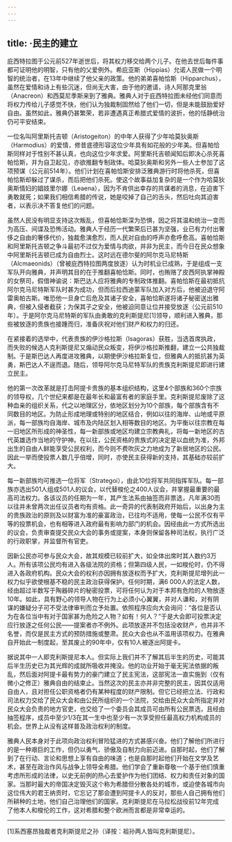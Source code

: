 ```yaml
---
---
---
```

title: ·民主的建立
---




庇西特拉图于公元前527年逝世后，将其权力移交给两个儿子。在他去世后每件事都可证明他的明智，只有他的父爱例外。希庇亚斯（Hippias）允诺人民做一个明智的统治者，在13年中继续了他父亲的政策。他的弟弟喜帕恰斯（Hipparchus），虽然在爱情和诗上有些沉迷，但尚无大害，由于他的邀请，诗人阿那克里翁（Anacreon）和西莫尼季斯来到了雅典。雅典人对于庇西特拉图未经他们同意而将权力传给儿子感觉不快，他们认为独裁制固然给了他们一切，但是未能鼓励爱好自由。虽然如此，雅典仍甚繁荣，若非遭遇真正希腊式爱情的波折，他的恬静统治仍可平安结束。

一位名叫阿里斯托吉顿（Aristogeiton）的中年人获得了少年哈莫狄奥斯（Harmodius）的爱情，修昔底德形容这位少年具有如花般的少年美。但喜帕恰斯同样对于性别不甚认真，也向这位少年求爱。阿里斯托吉顿闻知后即决心杀死喜帕恰斯，并为自卫起见，亦欲推翻专制政体。哈莫狄奥斯和另外一些人士参加了这项预谋（公元前514年）。他们计划在喜帕恰斯安排泛雅典游行时将他杀死，但喜帕恰斯却躲过了谋杀，而后把他们杀死。使这个故事益加复杂的是一个作为哈莫狄奥斯情妇的娼妓里尔娜（Leaena），因为不肯供出幸存的共谋者的消息，在迫害下勇敢就死；如果我们相信希腊的传说，她是咬掉了自己的舌头，然后吐向其迫害者，以表示决不答复他们的问题。

虽然人民没有明显支持这次叛乱，但喜帕恰斯深为恐惧，因之将其温和统治一变而为高压、间谍及恐怖活动。雅典人于经历一代繁荣后已甚为坚强，业已有力付出奢侈之自由的奢侈代价，独裁愈演愈烈，而人民对自由的呼声亦愈呼愈高。喜帕恰斯和阿里斯托吉顿之争斗最初不过仅为爱情与肉欲，并非为民主，而今日在民众想象中阿里斯托吉顿已成为自由烈士。这时远在德尔斐的阿尔克马尼特斯（Alcmaeonids）（曾被庇西特拉图两度放逐）认为时机业已成熟，于是组成一支军队开向雅典，并声明其目的在于推翻喜帕恰斯。同时，也贿赂了皮西阿执掌神殿的女祭司，假借神谕说：斯巴达人应将雅典的专制政体推翻。喜帕恰斯在最初抵抗阿尔克马尼特斯军队时甚为成功，但而后拉西迪蒙军队加入对方后，他被迫退守阿雷奥帕古斯。唯恐他一旦身亡后危及其诸子安全，喜帕恰斯遂将诸子秘密送出雅典，但被入侵者截获；为保其子之安全，他被迫同意让位并接受放逐（公元前510年）。于是阿尔克马尼特斯的军队由勇敢的克利斯提尼[1]领导，顺利进入雅典，那些被放逐的贵族也接踵而归，准备庆祝对他们财产和权力的归还。

在紧接着的选举中，代表贵族的伊沙格拉斯（Isagoras）获胜，当选首席执政，而失败的候选人克利斯提尼又煽动民众叛变，将伊沙格拉斯推翻，建立一公共独裁制。于是斯巴达人再度进攻雅典，以期使伊沙格拉斯复位，但雅典人的抵抗甚为英勇，斯巴达人不逞而退。随后，领导阿尔克马尼特军队的贵族克利斯提尼即进行建立民主。

他的第一次改革就是打击阿提卡贵族的基本组织结构，这里4个部族和360个宗族的领导权，几个世纪来都是在最年长和最富有者的家庭手里。克利斯提尼废除了这种血亲的组织关系，代之以地理区分，依地区划分为10个部族，每个部族含有不同数目的地区。为防止形成地理或特别的地区结合，例如以往的海岸、山地或平原派，每一部族均自海岸、城市及内陆区划入相等数目的地区。为平衡以往宗教在每一旧地区所形成的神圣性，每一新部族或地区均建立宗教典礼，将每一新地区的古代英雄选作当地的守护神。在以往，公民资格的贵族式的决定是以血统为准，外邦出生的自由人鲜能享受公民权利，而今则不费吹灰之力地成为了新居地区的公民。因此一举而使投票人数几乎倍增，同时，亦使民主获得新的支持，其基础亦较前扩大。

每一新部族均可推选一位将军（Strategoi），由此10位将军共同指挥军队。每一部族亦选出501人组成501人的议会，以代替梭伦之400人议会，并掌握最重要的最高司法权力。各该议员的任期为一年，其产生法系由抽签而非票选，凡年满30而以往并未曾两次出任议员者均有资格。此一奇异的代表制政府开始后，以出身为主的贵族政治的原则及以财富为准的豪富政治，已往均不适用，使每一公民不仅有平等的投票机会，也有相等进入政府最有影响力部门的机会。因经由此一方式所选出的议会，负责审查提交民众大会的事务或提案，本身则保留各种司法权，执行广泛的行政职掌，并监督所有官吏。

因新公民亦可参与民众大会，故其规模已较前扩大，如全体出席时其人数约3万人。所有该项公民均有进入各级法院的资格；但第四级人民，一如梭伦时，仍不得进入各政府机构。民众大会的权利亦因拥有放逐权而予扩大，克利斯提尼增列此一权力似乎欲使根基不稳的民主政治获得保护。任何时期，满6 000人的法定人数，经由超过半数写于陶器碎片的秘密投票，可将任何认为对于本邦有危险的人物放逐10年。如此，具有野心的领导人物在行为上必须小心翼翼，并对人谦和，对有阴谋的嫌疑分子可不受法律审判而立予处置。依照程序应向大会询问：“各位是否认为在各位当中有对于国家甚为危险之人物？如有！何人？”于是大会即可投票决定应行放逐之任何公民——提案者亦不例外。此项放逐并不包括没收财产，也并非不名誉，而仅是民主方式的预防措施或整肃。民众大会也从不滥用该项权力。在雅典自开始此一制度起，至其废止的90年中，仅有10人被逐出阿提卡。

据说其中一人即克利斯提尼本人。但实际上我们并不了解其后半生的历史，可能其后半生历史已为其光辉的成就所吸收并掩没。他的功业开始于毫无宪法依据的叛乱，然后面对阿提卡最有势力的豪门建立了民主宪法，这部宪法一直实施到（仅有微小之修正）雅典自由的结束止。当然这次的民主亦并非完整的民主，因其仅适用自由人，且对担任公职资格者仍有某种程度的财产限制。但它已经把立法、行政和司法权力交给了民众大会和由公民所组织的一个法院，交给由民众大会所指定并对民众大会负责的地方官吏，也交给了一个委员会其成员可由所有公民票选，且经由抽签程序，成员中至少1/3在其一生中也至少有一次享受担任最高权力机构成员的机会。世界上从没有这样普及政治权利的制度。

雅典人民本身对于此项向政治权利冒险猛进的方式甚感兴奋。他们了解他们所进行的是一种艰巨的工作，但仍以勇气、骄傲及自制力向前迈进。自那时起，他们了解到了在行动、言论和思想上享有自由的味道；也是自那时起他们开始在文学及艺术，甚至在政治作风与战争上领导全希腊。他们学会了重新尊敬一个基于他们慎重考虑所形成的法律，以史无前例的热心去爱护作为他们团结、权力和责任对象的国家。当那时最大的帝国决定毁灭这个称为希腊但分散各处的城市，或迫使各城市向这位伟大的君王纳贡时，它忘记了那会遭到阿提卡人的反对，那些人自己拥有他们所耕种的土地，他们自己治理他们的国家。克利斯提尼在马拉松战役前12年完成了他本人和梭伦的工作，这对希腊和整个欧洲而言都是非常幸运的。



* * *



[1]系西塞昂独裁者克利斯提尼之孙（译按：祖孙两人皆叫克利斯提尼）。